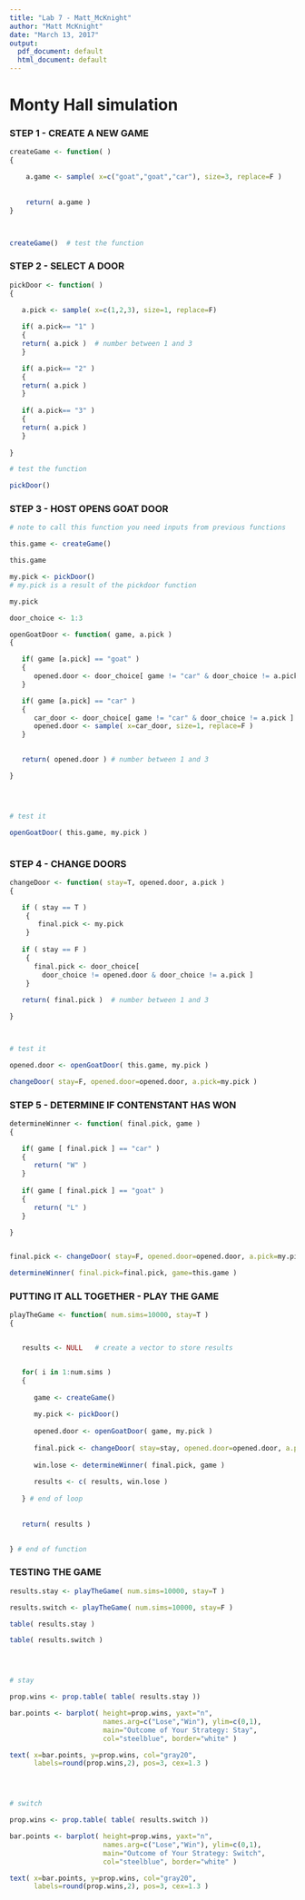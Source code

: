 ```yaml
---
title: "Lab 7 - Matt_McKnight"
author: "Matt McKnight"
date: "March 13, 2017"
output:
  pdf_document: default
  html_document: default
---
```

# Monty Hall simulation

### STEP 1 - CREATE A NEW GAME
```r

createGame <- function( )
{

    a.game <- sample( x=c("goat","goat","car"), size=3, replace=F )
 
    
    return( a.game )
} 



createGame()  # test the function

```

### STEP 2 - SELECT A DOOR 
```r

pickDoor <- function( )
{  

   a.pick <- sample( x=c(1,2,3), size=1, replace=F)
   
   if( a.pick== "1" )
   { 
   return( a.pick )  # number between 1 and 3
   }

   if( a.pick== "2" )
   { 
   return( a.pick ) 
   }
   
   if( a.pick== "3" )
   { 
   return( a.pick ) 
   }
 
}

# test the function

pickDoor()

```



### STEP 3 - HOST OPENS GOAT DOOR
```r
# note to call this function you need inputs from previous functions

this.game <- createGame()

this.game

my.pick <- pickDoor()
# my.pick is a result of the pickdoor function

my.pick

door_choice <- 1:3

openGoatDoor <- function( game, a.pick )
{

   if( game [a.pick] == "goat" )
   { 
      opened.door <- door_choice[ game != "car" & door_choice != a.pick ]
   }

   if( game [a.pick] == "car" )
   { 
      car_door <- door_choice[ game != "car" & door_choice != a.pick ]
      opened.door <- sample( x=car_door, size=1, replace=F )  
   }
   

   return( opened.door ) # number between 1 and 3

}




# test it

openGoatDoor( this.game, my.pick )



```



### STEP 4 - CHANGE DOORS
```r
changeDoor <- function( stay=T, opened.door, a.pick )
{

   if ( stay == T )
    {
       final.pick <- my.pick
    }
  
   if ( stay == F )
    {
      final.pick <- door_choice[ 
        door_choice != opened.door & door_choice != a.pick ]
    }
  
   return( final.pick )  # number between 1 and 3

}



# test it

opened.door <- openGoatDoor( this.game, my.pick )

changeDoor( stay=F, opened.door=opened.door, a.pick=my.pick )
```




### STEP 5 - DETERMINE IF CONTENSTANT HAS WON
```r
determineWinner <- function( final.pick, game )
{

   if( game [ final.pick ] == "car" )
   {
      return( "W" )
   }
  
   if( game [ final.pick ] == "goat" )
   {
      return( "L" )
   }

}


final.pick <- changeDoor( stay=F, opened.door=opened.door, a.pick=my.pick )

determineWinner( final.pick=final.pick, game=this.game )

```



### PUTTING IT ALL TOGETHER - PLAY THE GAME
```r
playTheGame <- function( num.sims=10000, stay=T )
{


   results <- NULL   # create a vector to store results


   for( i in 1:num.sims )
   {
      
      game <- createGame()
      
      my.pick <- pickDoor()
      
      opened.door <- openGoatDoor( game, my.pick )
      
      final.pick <- changeDoor( stay=stay, opened.door=opened.door, a.pick=my.pick )
      
      win.lose <- determineWinner( final.pick, game )
      
      results <- c( results, win.lose )
      
   } # end of loop
   
   
   return( results )
   

} # end of function


```


### TESTING THE GAME
```R

results.stay <- playTheGame( num.sims=10000, stay=T )

results.switch <- playTheGame( num.sims=10000, stay=F )

table( results.stay )

table( results.switch )




# stay

prop.wins <- prop.table( table( results.stay ))

bar.points <- barplot( height=prop.wins, yaxt="n",
                       names.arg=c("Lose","Win"), ylim=c(0,1),
                       main="Outcome of Your Strategy: Stay",
                       col="steelblue", border="white" )

text( x=bar.points, y=prop.wins, col="gray20",
      labels=round(prop.wins,2), pos=3, cex=1.3 )




# switch

prop.wins <- prop.table( table( results.switch ))

bar.points <- barplot( height=prop.wins, yaxt="n",
                       names.arg=c("Lose","Win"), ylim=c(0,1),
                       main="Outcome of Your Strategy: Switch",
                       col="steelblue", border="white" )

text( x=bar.points, y=prop.wins, col="gray20",
      labels=round(prop.wins,2), pos=3, cex=1.3 )
```



